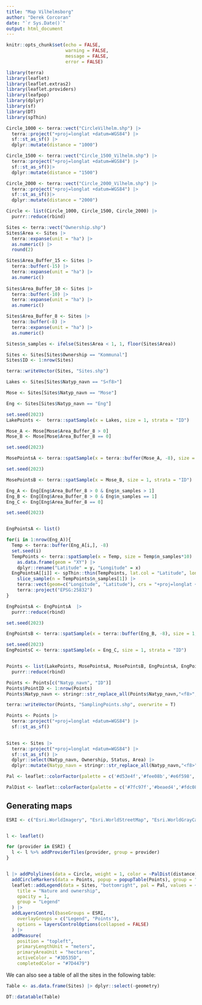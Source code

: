 ```yaml
---
title: "Map Vilhelmsborg"
author: "Derek Corcoran"
date: "`r Sys.Date()`"
output: html_document
---
```


```r
knitr::opts_chunk$set(echo = FALSE,
                      warning = FALSE,
                      message = FALSE,
                      error = FALSE)

library(terra)
library(leaflet)
library(leaflet.extras2)
library(leaflet.providers)
library(leafpop)
library(dplyr)
library(sf)
library(DT)
library(spThin)

Circle_1000 <- terra::vect("CircleVilhelm.shp") |> 
  terra::project("+proj=longlat +datum=WGS84") |> 
  sf::st_as_sf() |> 
  dplyr::mutate(distance = "1000")

Circle_1500 <- terra::vect("Circle_1500_Vilhelm.shp") |> 
  terra::project("+proj=longlat +datum=WGS84") |> 
  sf::st_as_sf()|> 
  dplyr::mutate(distance = "1500")

Circle_2000 <- terra::vect("Circle_2000_Vilhelm.shp") |> 
  terra::project("+proj=longlat +datum=WGS84") |> 
  sf::st_as_sf()|> 
  dplyr::mutate(distance = "2000")

Circle <- list(Circle_1000, Circle_1500, Circle_2000) |> 
  purrr::reduce(rbind)

Sites <- terra::vect("Ownership.shp")
Sites$Area <- Sites |> 
  terra::expanse(unit = "ha") |> 
  as.numeric() |> 
  round(2)

Sites$Area_Buffer_15 <- Sites |> 
  terra::buffer(-15) |> 
  terra::expanse(unit = "ha") |> 
  as.numeric()
  
Sites$Area_Buffer_10 <- Sites |> 
  terra::buffer(-10) |> 
  terra::expanse(unit = "ha") |> 
  as.numeric()

Sites$Area_Buffer_8 <- Sites |> 
  terra::buffer(-8) |> 
  terra::expanse(unit = "ha") |> 
  as.numeric()

Sites$n_samples <- ifelse(Sites$Area < 1, 1, floor(Sites$Area))

Sites <- Sites[Sites$Ownership == "Kommunal"]
Sites$ID <- 1:nrow(Sites)

terra::writeVector(Sites, "Sites.shp")

Lakes <- Sites[Sites$Natyp_navn == "S<f8>"]

Mose <- Sites[Sites$Natyp_navn == "Mose"]

Eng <- Sites[Sites$Natyp_navn == "Eng"]

set.seed(2023)
LakePoints <-  terra::spatSample(x = Lakes, size = 1, strata = "ID")

Mose_A <- Mose[Mose$Area_Buffer_8 > 0]
Mose_B <- Mose[Mose$Area_Buffer_8 == 0]

set.seed(2023)

MosePointsA <- terra::spatSample(x = terra::buffer(Mose_A, -8), size = 1, strata = "ID")

set.seed(2023)

MosePointsB <- terra::spatSample(x = Mose_B, size = 1, strata = "ID")

Eng_A <- Eng[Eng$Area_Buffer_8 > 0 & Eng$n_samples > 1]
Eng_B <- Eng[Eng$Area_Buffer_8 > 0 & Eng$n_samples == 1]
Eng_C <- Eng[Eng$Area_Buffer_8 == 0]

set.seed(2023)


EngPointsA <- list()

for(i in 1:nrow(Eng_A)){
  Temp <- terra::buffer(Eng_A[i,], -8)
  set.seed(i)
  TempPoints <- terra::spatSample(x = Temp, size = Temp$n_samples*10) |> terra::project("+proj=longlat +datum=WGS84") |> 
    as.data.frame(geom = "XY") |> 
    dplyr::rename("Latitude" = y, "Longitude" = x)
  EngPointsA[[i]] <- spThin::thin(TempPoints, lat.col = "Latitude", long.col = "Longitude", spec.col = "ID", thin.par = 0.1, write.files = F, write.log.file = F, reps = 1, locs.thinned.list.return = T)[[1]] |> left_join(TempPoints) |> 
    slice_sample(n = TempPoints$n_samples[1]) |> 
    terra::vect(geom=c("Longitude", "Latitude"), crs = "+proj=longlat +datum=WGS84") |> 
    terra::project("EPSG:25832")
}

EngPointsA <- EngPointsA  |> 
  purrr::reduce(rbind)

set.seed(2023)

EngPointsB <- terra::spatSample(x = terra::buffer(Eng_B, -8), size = 1, strata = "ID")

set.seed(2023)
EngPointsC <- terra::spatSample(x = Eng_C, size = 1, strata = "ID")


Points <- list(LakePoints, MosePointsA, MosePointsB, EngPointsA, EngPointsB,EngPointsC) |> 
  purrr::reduce(rbind)

Points <- Points[c("Natyp_navn", "ID")]
Points$PointID <- 1:nrow(Points)
Points$Natyp_navn <- stringr::str_replace_all(Points$Natyp_navn,"<f8>", "ø")

terra::writeVector(Points, "SamplingPoints.shp", overwrite = T)

Points <- Points |> 
  terra::project("+proj=longlat +datum=WGS84") |> 
  sf::st_as_sf()
  

Sites <- Sites |> 
  terra::project("+proj=longlat +datum=WGS84") |> 
  sf::st_as_sf() |> 
  dplyr::select(Natyp_navn, Ownership, Status, Area) |> 
  dplyr::mutate(Natyp_navn = stringr::str_replace_all(Natyp_navn,"<f8>", "ø"), Own_nature = paste(Natyp_navn, Ownership))

Pal <- leaflet::colorFactor(palette = c('#d53e4f','#fee08b','#e6f598','#3288bd'), domain = sort(unique(Sites$Own_nature)))

PalDist <- leaflet::colorFactor(palette = c('#7fc97f','#beaed4','#fdc086'), domain = sort(unique(Circle$distance)))
```

## Generating maps

```r
ESRI <- c("Esri.WorldImagery", "Esri.WorldStreetMap", "Esri.WorldGrayCanvas")


l <- leaflet() 

for (provider in ESRI) {
  l <- l %>% addProviderTiles(provider, group = provider)
}


l |> addPolylines(data = Circle, weight = 1, color = ~PalDist(distance)) |> addPolygons(data = Sites, color = ~Pal(Own_nature), weight = 1, opacity = 0.8, popup = popupTable(Sites)) |> 
  addCircleMarkers(data = Points, popup = popupTable(Points), group = "Points", radius = 3) |> 
  leaflet::addLegend(data = Sites, "bottomright", pal = Pal, values = ~Own_nature,
    title = "Nature and ownership",
    opacity = 1,
    group = "Legend"
  ) |>  
  addLayersControl(baseGroups = ESRI,
    overlayGroups = c("Legend", "Points"),
    options = layersControlOptions(collapsed = FALSE)
  ) |> 
  addMeasure(
    position = "topleft",
    primaryLengthUnit = "meters",
    primaryAreaUnit = "hectares",
    activeColor = "#3D535D",
    completedColor = "#7D4479")
```

We can also see a table of all the sites in the following table:

```r
Table <- as.data.frame(Sites) |> dplyr::select(-geometry)

DT::datatable(Table)
```

